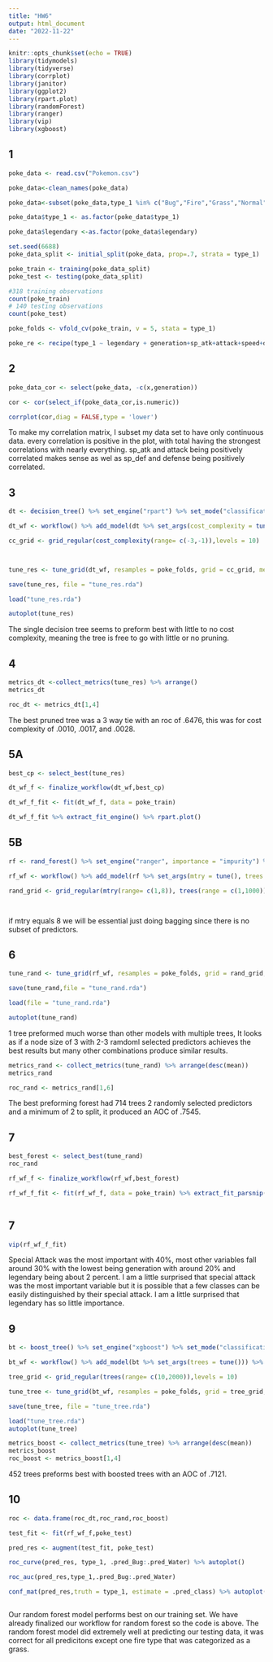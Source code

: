 ```yaml
---
title: "HW6"
output: html_document
date: "2022-11-22"
---
```


```r
knitr::opts_chunk$set(echo = TRUE)
library(tidymodels)
library(tidyverse)
library(corrplot)
library(janitor)
library(ggplot2)
library(rpart.plot)
library(randomForest)
library(ranger)
library(vip)
library(xgboost)
```

## 1
```r
poke_data <- read.csv("Pokemon.csv")

poke_data<-clean_names(poke_data)

poke_data<-subset(poke_data,type_1 %in% c("Bug","Fire","Grass","Normal","Water","Psychic"))  

poke_data$type_1 <- as.factor(poke_data$type_1)  

poke_data$legendary <-as.factor(poke_data$legendary)

set.seed(6688)
poke_data_split <- initial_split(poke_data, prop=.7, strata = type_1) 

poke_train <- training(poke_data_split)
poke_test <- testing(poke_data_split)

#318 training observations
count(poke_train)
# 140 testing observations
count(poke_test)

poke_folds <- vfold_cv(poke_train, v = 5, stata = type_1)

poke_re <- recipe(type_1 ~ legendary + generation+sp_atk+attack+speed+defense+hp+sp_def, data = poke_train) %>% step_dummy(c(legendary,generation)) %>% step_normalize(all_numeric_predictors())


```

## 2 
```r

poke_data_cor <- select(poke_data, -c(x,generation))

cor <- cor(select_if(poke_data_cor,is.numeric))

corrplot(cor,diag = FALSE,type = 'lower')

```
To make my correlation matrix, I subset my data set to have only continuous data. every correlation is positive in the plot, with total having the strongest correlations with nearly everything. sp_atk and attack being positively correlated makes sense as wel as sp_def and defense being positively correlated.


## 3
```r
dt <- decision_tree() %>% set_engine("rpart") %>% set_mode("classification")

dt_wf <- workflow() %>% add_model(dt %>% set_args(cost_complexity = tune())) %>% add_formula(type_1 ~ legendary + generation+sp_atk+attack+speed+defense+hp+sp_def)

cc_grid <- grid_regular(cost_complexity(range= c(-3,-1)),levels = 10)




```

```r
tune_res <- tune_grid(dt_wf, resamples = poke_folds, grid = cc_grid, metrics = metric_set(roc_auc) ) 

save(tune_res, file = "tune_res.rda")

```

```r
load("tune_res.rda")

autoplot(tune_res)

```
The single decision tree seems to preform best with little to no cost complexity, meaning the tree is free to go with little or no pruning.

## 4
```r
metrics_dt <-collect_metrics(tune_res) %>% arrange()
metrics_dt

roc_dt <- metrics_dt[1,4]
```

The best pruned tree was a 3 way tie with an roc of .6476, this was for cost complexity of .0010, .0017, and .0028.

## 5A
```r
best_cp <- select_best(tune_res)

dt_wf_f <- finalize_workflow(dt_wf,best_cp)

dt_wf_f_fit <- fit(dt_wf_f, data = poke_train)

dt_wf_f_fit %>% extract_fit_engine() %>% rpart.plot()
```


## 5B
```r
rf <- rand_forest() %>% set_engine("ranger", importance = "impurity") %>% set_mode("classification")

rf_wf <- workflow() %>% add_model(rf %>% set_args(mtry = tune(), trees = tune(),min_n = tune())) %>% add_formula(type_1 ~ legendary + generation+sp_atk+attack+speed+defense+hp+sp_def)

rand_grid <- grid_regular(mtry(range= c(1,8)), trees(range = c(1,1000)), min_n(range = c(2,10)),levels = 8)




```
if mtry equals 8 we will be essential just doing bagging since there is no subset of predictors.


## 6
```r
tune_rand <- tune_grid(rf_wf, resamples = poke_folds, grid = rand_grid, metrics = metric_set(roc_auc) )

save(tune_rand,file = "tune_rand.rda")


```

```r
load(file = "tune_rand.rda")

autoplot(tune_rand)

```
1 tree preformed much worse than other models with multiple trees, It looks as if a node size of 3 with 2-3 ramdoml selected predictors achieves the best results but many other combinations produce similar results.


```r
metrics_rand <- collect_metrics(tune_rand) %>% arrange(desc(mean))
metrics_rand

roc_rand <- metrics_rand[1,6]
```
The best preforming forest had 714 trees 2 randomly selected predictors and a minimum of 2 to split, it produced an AOC of .7545.

## 7
```r
best_forest <- select_best(tune_rand)
roc_rand

rf_wf_f <- finalize_workflow(rf_wf,best_forest)

rf_wf_f_fit <- fit(rf_wf_f, data = poke_train) %>% extract_fit_parsnip()



```
## 7
```r
vip(rf_wf_f_fit)

```
Special Attack was the most important with 40%, most other variables fall around 30% with the lowest being generation with around 20% and legendary being about 2 percent. I am a little surprised that special attack was the most important variable but it is possible that a few classes can be easily distinguished by their special attack. I am a little surprised that legendary has so little importance.

## 9
```r
bt <- boost_tree() %>% set_engine("xgboost") %>% set_mode("classification")

bt_wf <- workflow() %>% add_model(bt %>% set_args(trees = tune())) %>% add_formula(type_1 ~ legendary + generation+sp_atk+attack+speed+defense+hp+sp_def)

tree_grid <- grid_regular(trees(range= c(10,2000)),levels = 10)

```
```r
tune_tree <- tune_grid(bt_wf, resamples = poke_folds, grid = tree_grid, metrics = metric_set(roc_auc) )

save(tune_tree, file = "tune_tree.rda")


```

```r
load("tune_tree.rda")
autoplot(tune_tree)

metrics_boost <- collect_metrics(tune_tree) %>% arrange(desc(mean))
metrics_boost
roc_boost <- metrics_boost[1,4]

```
452 trees preforms best with boosted trees with an AOC of .7121.

## 10
```r
roc <- data.frame(roc_dt,roc_rand,roc_boost)

test_fit <- fit(rf_wf_f,poke_test)

pred_res <- augment(test_fit, poke_test)

roc_curve(pred_res, type_1, .pred_Bug:.pred_Water) %>% autoplot()

roc_auc(pred_res,type_1,.pred_Bug:.pred_Water)

conf_mat(pred_res,truth = type_1, estimate = .pred_class) %>% autoplot(type = "heatmap")



```
Our random forest model performs best on our training set. We have already finalized our workflow for random forest so the code is above. The random forest model did extremely well at predicting our testing data, it was correct for all predicitons except one fire type that was categorized as a grass.